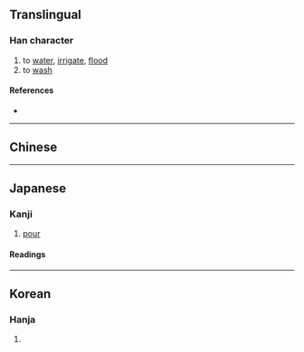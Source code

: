 {{also|溉}}
{{character info/new}}
==Translingual==

===Han character===
{{Han char|rn=85|rad=水|as=11|sn=14|four=|canj=EHPU|ids=⿰氵旣}}

# to [[water]], [[irrigate]], [[flood]]
# to [[wash]]

====References====
* {{Han ref|kx=0645.160|dkj=18123|hdz=31727.041|uh=6F11|ud=28433}}

----

==Chinese==
{{zh-see|溉|v}}

----

==Japanese==

===Kanji===
{{ja-kanji|grade=|rs=水11}}

# [[pour]]

====Readings====
{{ja-readings
|on=がい, かい
|kun=そそ-ぐ
}}

----

==Korean==

===Hanja===
{{ko-hanja|hangeul=개|eumhun=|rv=gae|mr=kae|y=kay}}

# {{defn|lang=ko|sort=水11}}